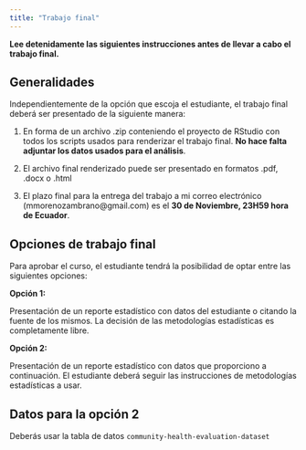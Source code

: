 ---
title: "Trabajo final"
---

::: {.callout-important}
**Lee detenidamente las siguientes instrucciones antes de llevar a cabo el trabajo final.**
:::

## Generalidades

Independientemente de la opción que escoja el estudiante, el trabajo final deberá ser presentado de la siguiente manera:

1.    En forma de un archivo .zip conteniendo el proyecto de RStudio con todos los scripts usados para renderizar el trabajo final. **No hace falta adjuntar los datos usados para el análisis**.

2.    El archivo final renderizado puede ser presentado en formatos .pdf, .docx o .html

3.    El plazo final para la entrega del trabajo a mi correo electrónico (mmorenozambrano@gmail.com) es el **30 de Noviembre, 23H59 hora de Ecuador**.


## Opciones de trabajo final

Para aprobar el curso, el estudiante tendrá la posibilidad de optar entre las siguientes opciones:

**Opción 1:**

Presentación de un reporte estadístico con datos del estudiante o citando la fuente de los mismos. La decisión de las metodologías estadísticas es completamente libre.


**Opción 2:**

Presentación de un reporte estadístico con datos que proporciono a continuación. El estudiante deberá seguir las instrucciones de metodologías estadísticas a usar.

## Datos para la opción 2

Deberás usar la tabla de datos `community-health-evaluation-dataset`

